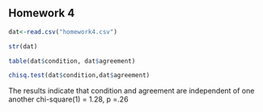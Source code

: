 ## Homework 4

<!--
Remember you can use the example4.Rmd or other files to find examples
of the codes you'll need to use to complete this assignment. I strongly
urge you to copy and paste relevant code that you know works from my
examples or instructions and then edit that code so you're working
with the appropriate variables for the homework.
-->

<!--
Set the working directory.
No Rchunk is needed to accomplish this.
-->

<!--
Read in the homework4.csv data. For each of the following steps you
should preface your R commands with some plain English explanation.
-->
```r
dat<-read.csv("homework4.csv")
```
<!--
Check the structure of the data.
-->
```r
str(dat)
```


<!--
Create a table that shows how many people fell into each category.
-->

```r
table(dat$condition, dat$agreement)
```

<!--
Perform a chi-square test to determine whether or not the experimental
conditions and agreement with a statement are independent or related.
Also, interpret the results of your test and provide a a statistical
statement that supports your interpretation. As there's no way to
insert the chi-square symbol, you can just use chi-square instead
(see example4.Rmd).
-->

```r
chisq.test(dat$condition,dat$agreement)
```


The results indicate that condition and agreement are independent of one another chi-square(1) = 1.28, p =.26
